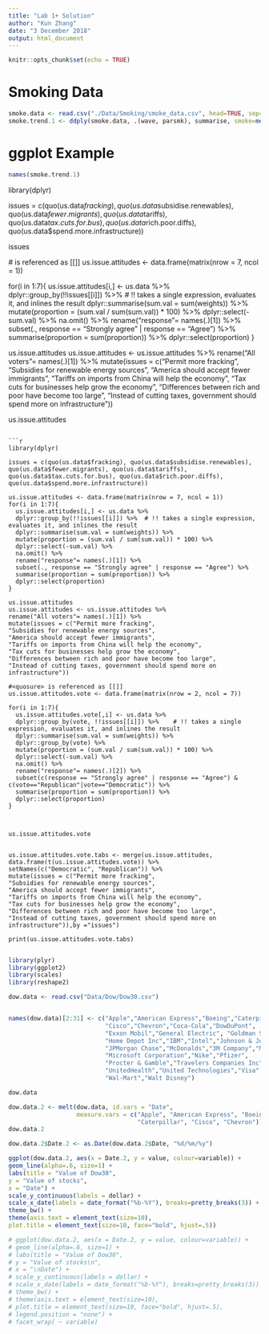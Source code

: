 ```yaml
---
title: "Lab 1+ Solution"
author: "Kun Zhang"
date: "3 December 2018"
output: html_document
---
```


```r
knitr::opts_chunk$set(echo = TRUE)
```


# Smoking Data
```r
smoke.data <- read.csv("./Data/Smoking/smoke_data.csv", head=TRUE, sep=",", na.strings=" ") #na.strings = " " blank
smoke.trend.1 <- ddply(smoke.data, .(wave, parsmk), summarise, smoke=mean(smkreg)) 

```

# ggplot Example
```r

names(smoke.trend.1)

```















library(dplyr)

issues = c(quo(us.data$fracking), quo(us.data$subsidise.renewables),
quo(us.data$fewer.migrants), quo(us.data$tariffs),
quo(us.data$tax.cuts.for.bus), quo(us.data$rich.poor.diffs),
quo(us.data$spend.more.infrastructure))

issues

#<quosure> is referenced as [[]]
us.issue.attitudes <- data.frame(matrix(nrow = 7, ncol = 1))


for(i in 1:7){
  us.issue.attitudes[i,] <- us.data %>%
  dplyr::group_by(!!issues[[i]]) %>%  # !! takes a single expression, evaluates it, and inlines the result 
  dplyr::summarise(sum.val = sum(weights)) %>%
  mutate(proportion = (sum.val / sum(sum.val)) * 100) %>%
  dplyr::select(-sum.val) %>%
  na.omit() %>%
  rename("response"= names(.)[1]) %>%
  subset(., response == "Strongly agree" | response == "Agree") %>%
  summarise(proportion = sum(proportion)) %>%
  dplyr::select(proportion)
}

us.issue.attitudes
us.issue.attitudes <- us.issue.attitudes %>%
rename("All voters"= names(.)[1]) %>%
mutate(issues = c("Permit more fracking",
"Subsidies for renewable energy sources",
"America should accept fewer immigrants",
"Tariffs on imports from China will help the economy",
"Tax cuts for businesses help grow the economy",
"Differences between rich and poor have become too large",
"Instead of cutting taxes, government should spend more on infrastructure"))

us.issue.attitudes
```

```r

library(dplyr)

issues = c(quo(us.data$fracking), quo(us.data$subsidise.renewables),
quo(us.data$fewer.migrants), quo(us.data$tariffs),
quo(us.data$tax.cuts.for.bus), quo(us.data$rich.poor.diffs),
quo(us.data$spend.more.infrastructure))

us.issue.attitudes <- data.frame(matrix(nrow = 7, ncol = 1))
for(i in 1:7){
  us.issue.attitudes[i,] <- us.data %>%
  dplyr::group_by(!!issues[[i]]) %>%  # !! takes a single expression, evaluates it, and inlines the result 
  dplyr::summarise(sum.val = sum(weights)) %>%
  mutate(proportion = (sum.val / sum(sum.val)) * 100) %>%
  dplyr::select(-sum.val) %>%
  na.omit() %>%
  rename("response"= names(.)[1]) %>%
  subset(., response == "Strongly agree" | response == "Agree") %>%
  summarise(proportion = sum(proportion)) %>%
  dplyr::select(proportion)
}

us.issue.attitudes
us.issue.attitudes <- us.issue.attitudes %>%
rename("All voters"= names(.)[1]) %>%
mutate(issues = c("Permit more fracking",
"Subsidies for renewable energy sources",
"America should accept fewer immigrants",
"Tariffs on imports from China will help the economy",
"Tax cuts for businesses help grow the economy",
"Differences between rich and poor have become too large",
"Instead of cutting taxes, government should spend more on infrastructure"))

#<quosure> is referenced as [[]]
us.issue.attitudes.vote <- data.frame(matrix(nrow = 2, ncol = 7))

for(i in 1:7){
  us.issue.attitudes.vote[,i] <- us.data %>%
  dplyr::group_by(vote, !!issues[[i]]) %>%    # !! takes a single expression, evaluates it, and inlines the result 
  dplyr::summarise(sum.val = sum(weights)) %>%
  dplyr::group_by(vote) %>% 
  mutate(proportion = (sum.val / sum(sum.val)) * 100) %>%
  dplyr::select(-sum.val) %>%
  na.omit() %>%
  rename("response"= names(.)[2]) %>%
  subset(c(response == "Strongly agree" | response == "Agree") & c(vote=="Republican"|vote=="Democratic")) %>%
  summarise(proportion = sum(proportion)) %>%
  dplyr::select(proportion)
}



us.issue.attitudes.vote


us.issue.attitudes.vote.tabs <- merge(us.issue.attitudes,
data.frame(t(us.issue.attitudes.vote)) %>%
setNames(c("Democratic", "Republican")) %>%
mutate(issues = c("Permit more fracking",
"Subsidies for renewable energy sources",
"America should accept fewer immigrants",
"Tariffs on imports from China will help the economy",
"Tax cuts for businesses help grow the economy",
"Differences between rich and poor have become too large",
"Instead of cutting taxes, government should spend more on infrastructure")),by ="issues")

print(us.issue.attitudes.vote.tabs)


```










```r
library(plyr)
library(ggplot2)
library(scales)
library(reshape2)

dow.data <- read.csv("Data/Dow/Dow30.csv")


names(dow.data)[2:31] <- c("Apple","American Express","Boeing","Caterpillar",
                           "Cisco","Chevron","Coca-Cola","DowDuPont",
                           "Exxon Mobil","General Electric", "Goldman Sachs",
                           "Home Depot Inc","IBM","Intel","Johnson & Johnson",
                           "JPMorgan Chase","McDonalds","3M Company","Merck",
                           "Microsoft Corporation","Nike","Pfizer",
                           "Procter & Gamble","Travelers Companies Inc",
                           "UnitedHealth","United Technologies","Visa","Verizon",
                           "Wal-Mart","Walt Disney")

dow.data

dow.data.2 <- melt(dow.data, id.vars = "Date", 
                   measure.vars = c("Apple", "American Express", "Boeing", 
                                    "Caterpillar", "Cisco", "Chevron"))
dow.data.2

dow.data.2$Date.2 <- as.Date(dow.data.2$Date, "%d/%m/%y")

ggplot(dow.data.2, aes(x = Date.2, y = value, colour=variable)) +
geom_line(alpha=.6, size=1) +
labs(title = "Value of Dow30",
y = "Value of stocks",
x = "Date") +
scale_y_continuous(labels = dollar) +
scale_x_date(labels = date_format("%b-%Y"), breaks=pretty_breaks(3)) +
theme_bw() +
theme(axis.text = element_text(size=10),
plot.title = element_text(size=10, face="bold", hjust=.5))

# ggplot(dow.data.2, aes(x = Date.2, y = value, colour=variable)) +
# geom_line(alpha=.6, size=1) +
# labs(title = "Value of Dow30",
# y = "Value of stocks\n",
# x = "\nDate") +
# scale_y_continuous(labels = dollar) +
# scale_x_date(labels = date_format("%b-%Y"), breaks=pretty_breaks(3)) +
# theme_bw() +
# theme(axis.text = element_text(size=10),
# plot.title = element_text(size=10, face="bold", hjust=.5),
# legend.position = "none") +
# facet_wrap( ~ variable)





```





